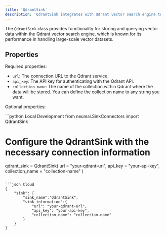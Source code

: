 ```yaml
---
title: 'QdrantSink'
description: 'QdrantSink integrates with Qdrant vector search engine to manage vector data, enabling powerful search capabilities and efficient data storage.'
---
```


The `QdrantSink` class provides functionality for storing and querying vector data within the Qdrant vector search engine, which is known for its performance in handling large-scale vector datasets.

## Properties

Required properties:
- `url`: The connection URL to the Qdrant service.
- `api_key`: The API key for authenticating with the Qdrant API.
- `collection_name`: The name of the collection within Qdrant where the data will be stored. You can define the collection name to any string you want.

Optional properties:

<CodeGroup>
```python Local Development
from neumai.SinkConnectors import QdrantSink

# Configure the QdrantSink with the necessary connection information
qdrant_sink = QdrantSink(
    url = "your-qdrant-url",
    api_key = "your-api-key",
    collection_name = "collection-name"
)
```

```json Cloud
{
    "sink": {
        "sink_name":"QdrantSink",
        "sink_information":{
            "url": "your-qdrant-url",
            "api_key": "your-api-key",
            "collection_name": "collection-name"
        }
    }
}
```
</CodeGroup>